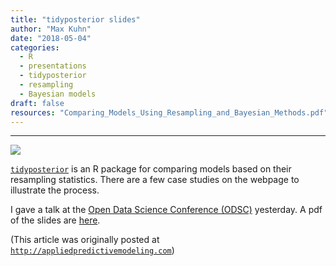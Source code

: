 ```yaml
---
title: "tidyposterior slides"
author: "Max Kuhn"
date: "2018-05-04"
categories:
  - R
  - presentations
  - tidyposterior
  - resampling
  - Bayesian models
draft: false
resources: "Comparing_Models_Using_Resampling_and_Bayesian_Methods.pdf"
--- 
```


<hr>

![](repeats.gif){fig-align="center"}

[`tidyposterior`](https://topepo.github.io/tidyposterior/) is an R package for comparing models based on their resampling statistics. There are a few case studies on the webpage to illustrate the process. 

I gave a talk at the [Open Data Science Conference (ODSC)](https://odsc.com/boston) yesterday. A pdf of the slides are [here](Comparing_Models_Using_Resampling_and_Bayesian_Methods.pdf). 

(This article was originally posted at [`http://appliedpredictivemodeling.com`](https://appliedpredictivemodeling.com/blog/odsc18))